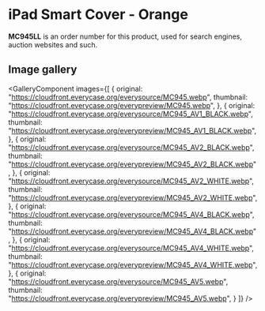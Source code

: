 
# iPad Smart Cover - Orange

<Callout type='info' emoji='👉🏻'>**MC945LL** is an order number for this product, used for search engines, auction websites and such.</Callout>

## Image gallery

<GalleryComponent
    images={[
      {
        original: "https://cloudfront.everycase.org/everysource/MC945.webp",
        thumbnail: "https://cloudfront.everycase.org/everypreview/MC945.webp",
      },
      {
        original: "https://cloudfront.everycase.org/everysource/MC945_AV1_BLACK.webp",
        thumbnail: "https://cloudfront.everycase.org/everypreview/MC945_AV1_BLACK.webp",
      },
      {
        original: "https://cloudfront.everycase.org/everysource/MC945_AV2_BLACK.webp",
        thumbnail: "https://cloudfront.everycase.org/everypreview/MC945_AV2_BLACK.webp",
      },
      {
        original: "https://cloudfront.everycase.org/everysource/MC945_AV2_WHITE.webp",
        thumbnail: "https://cloudfront.everycase.org/everypreview/MC945_AV2_WHITE.webp",
      },
      {
        original: "https://cloudfront.everycase.org/everysource/MC945_AV4_BLACK.webp",
        thumbnail: "https://cloudfront.everycase.org/everypreview/MC945_AV4_BLACK.webp",
      },
      {
        original: "https://cloudfront.everycase.org/everysource/MC945_AV4_WHITE.webp",
        thumbnail: "https://cloudfront.everycase.org/everypreview/MC945_AV4_WHITE.webp",
      },
      {
        original: "https://cloudfront.everycase.org/everysource/MC945_AV5.webp",
        thumbnail: "https://cloudfront.everycase.org/everypreview/MC945_AV5.webp",
      }
    ]}
  />
